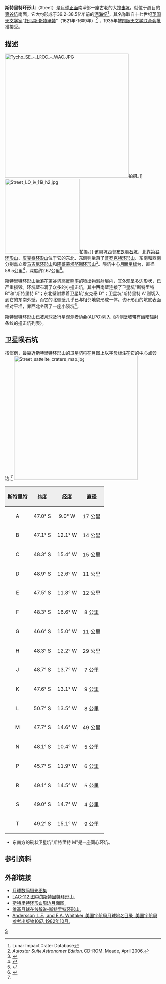 {{lunar crater data|
 image=Street crater 4119 h2.jpg|240px|
 caption=[[月球轨道器4号|月球轨道器4号]]拍摄的图像|
 latitude=46.58|
 N_or_S=S|
 longitude=10.74|
 E_or_W=W|
 diameter=58.5公里|
 depth=2.67公里|
 colong=11|
 eponym=[[托马斯·司奇狄|托马斯·斯特里特]]}}
'''斯特里特环形山'''（Street）是[[月球正面|月球正面]]南半部一座古老的大[[撞击坑|撞击坑]]，就位于醒目的[[第谷坑|第谷坑]]南面，它大约形成于39.2-38.5亿年前的[[酒海纪|酒海纪]]<ref name=LICD>Lunar Impact Crater Database</ref>，其名称取自十七世纪[[英国|英国]][[天文学家|天文学家]]“[[托马斯·司奇狄|托马斯·斯特里特]]”（1621年-1689年）<ref name="a">''Autostar Suite Astronomer Edition''. CD-ROM. Meade, April 2006.</ref>
，1935年被[[国际天文学联合会|国际天文学联合会]]批准接受。

==描述==
[[Image:Tycho_SE_-_LROC_-_WAC.JPG|400px]]拍摄。]]
[[Image:Street_LO_iv_119_h2.jpg|240px]]拍摄。]]
该陨坑西邻[[布朗陨石坑|布朗陨石坑]]、北靠[[第谷坑|第谷环形山]]、[[皮克泰环形山|皮克泰环形山]]位于它的东北、东侧则坐落了[[普罗克特环形山|普罗克特环形山]]、东南和西南分别矗立着[[马吉尼环形山|马吉尼环形山]]和[[隆哥蒙塔努斯环形山|隆哥蒙塔努斯环形山]]<ref>{{Cite web |url=http://planetarynames.wr.usgs.gov/images/Lunar/lac_112_wac.pdf |title=Crater Street on LAC-112 map. |accessdate=2016-09-30 |archive-date=2016-12-13 |archive-url=https://web.archive.org/web/20161213041658/https://planetarynames.wr.usgs.gov/images/Lunar/lac_112_wac.pdf |dead-url=no }}</ref>。陨坑中心[[月面坐标|月面坐标]]为{{Coord|46.58|S|10.74|E|globe:Moon|nogoogle=1|noosm=1}}，直径58.5公里<ref name="IAU">{{Cite web |url=http://planetarynames.wr.usgs.gov/Feature/5724 |title=Directory of the International Astronomical Union |accessdate=2016-09-30 |archive-date=2016-01-24 |archive-url=https://web.archive.org/web/20160124192934/http://planetarynames.wr.usgs.gov/Feature/5724 |dead-url=no }}</ref>，深度约2.67公里<ref>{{Cite web |url=http://fisherka.csolutionshosting.net/astronote/plan/craterdepth/html/CraterDepthFeatureNameWestfall.html |title=John E. Westfall's Atlas of the Lunar Terminator, Cambridge Univ. Press (2000) |accessdate=2016-09-30 |archive-date=2014-12-18 |archive-url=https://archive.today/20141218234310/http://fisherka.csolutionshosting.net/astronote/plan/craterdepth/html/CraterDepthFeatureNameWestfall.html |dead-url=yes }}</ref>。

斯特里特环形山坐落在第谷坑高[[反照率|反照率]]的喷出物溅射层内，其外观呈多边形状，已严重损毁。环坑壁布满了众多的小撞击坑，其中西南壁连接了卫星坑"斯特里特 B"和"斯特里特 E"；东北壁附靠着卫星坑"皮克泰 D"；卫星坑"斯特里特 A"则切入到它的东南外壁，而它的北侧壁几乎已与相邻地貌形成一体。该环形山的坑底表面相对平坦，靠西北坐落了一座小陨坑<ref name="Rükl 1990">{{cite book 
 | first=Antonín | last=Rükl | authorlink=Antonín Rükl
 | date=1990 | title=Atlas of the Moon
 | publisher=Kalmbach Books
 | isbn=0-913135-17-8 }}</ref>。

斯特里特环形山已被月球及行星观测者协会(ALPO)列入《内侧壁坡带有幽暗辐射条纹的撞击坑列表》。

==卫星陨石坑==
按惯例，最靠近斯特里特环形山的卫星坑将在月图上以字母标注在它的中心点旁边.<ref name="Rükl 1990"/>
[[Image:Street_sattelite_craters_map.jpg|400px]]

{| class="wikitable"
!width="25%" style="background:#eeeeee;" |斯特里特 
!width="25%" style="background:#eeeeee;" |纬度
!width="25%" style="background:#eeeeee;" |经度
!width="25%" style="background:#eeeeee;" |直径
|-
|align="center"|A
|align="center"|47.0° S
|align="center"|9.0° W
|align="center"|17 公里
|-
|align="center"|B
|align="center"|47.1° S
|align="center"|12.1° W
|align="center"|14 公里
|-
|align="center"|C
|align="center"|48.3° S
|align="center"|15.4° W
|align="center"|15 公里
|-
|align="center"|D
|align="center"|48.9° S
|align="center"|12.6° W
|align="center"|11 公里
|-
|align="center"|E
|align="center"|47.5° S
|align="center"|11.8° W
|align="center"|12 公里
|-
|align="center"|F
|align="center"|48.3° S
|align="center"|16.6° W
|align="center"|8 公里
|-
|align="center"|G
|align="center"|46.6° S
|align="center"|15.0° W
|align="center"|11 公里
|-
|align="center"|H
|align="center"|48.3° S
|align="center"|12.2° W
|align="center"|29 公里
|-
|align="center"|J
|align="center"|48.7° S
|align="center"|13.7° W
|align="center"|7 公里
|-
|align="center"|K
|align="center"|47.6° S
|align="center"|13.1° W
|align="center"|9 公里
|-
|align="center"|L
|align="center"|50.7° S
|align="center"|13.5° W
|align="center"|8 公里
|-
|align="center"|M
|align="center"|47.7° S
|align="center"|14.6° W
|align="center"|49 公里
|-
|align="center"|N
|align="center"|48.1° S
|align="center"|10.4° W
|align="center"|5 公里
|-
|align="center"|P
|align="center"|45.7° S
|align="center"|11.9° W
|align="center"|6 公里
|-
|align="center"|R
|align="center"|49.1° S
|align="center"|14.5° W
|align="center"|5 公里
|-
|align="center"|S
|align="center"|49.0° S
|align="center"|14.7° W
|align="center"|4 公里
|-
|align="center"|T
|align="center"|49.2° S
|align="center"|15.1° W
|align="center"|9 公里
|}{{clear}}
* 东南方的碗状卫星坑"斯特里特 M"是一座同心环坑。

==参引资料==
{{Reflist}}

==外部链接==
*[http://www.lpi.usra.edu/resources/lunar_orbiter/bin/srch_nam.shtml?Street%7C0 月球数码摄影图集] {{Wayback|url=http://www.lpi.usra.edu/resources/lunar_orbiter/bin/srch_nam.shtml?Street%7C0 |date=20170820161136 }}
*[http://www.lpi.usra.edu/resources/mapcatalog/LAC/lac112/ LAC-112 图中的斯特里特环形山.] {{Wayback|url=http://www.lpi.usra.edu/resources/mapcatalog/LAC/lac112/ |date=20160304072013 }}
*[http://www.lpi.usra.edu/resources/mapcatalog/usgs/I713/ 斯特里特环形山周边月面图.] {{Wayback|url=http://www.lpi.usra.edu/resources/mapcatalog/usgs/I713/ |date=20170218014519 }}
*[https://the-moon.wikispaces.com/Street 维基月球在线解说-斯特里特环形山.] {{Wayback|url=https://the-moon.wikispaces.com/Street |date=20180507191532 }}
*[http://planet4589.org/astro/lunar/RP-1097.pdf Andersson, L.E., and E.A. Whitaker, 美国宇航局月球地名目录, 美国宇航局参考出版物1097, 1982年10月.] {{Wayback|url=http://planet4589.org/astro/lunar/RP-1097.pdf |date=20141006125838 }}

[[Category:月球环形山|S]]
{{月球環形山 (R-S)}}